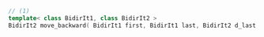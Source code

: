 ```cpp
// (1)
template< class BidirIt1, class BidirIt2 >
BidirIt2 move_backward( BidirIt1 first, BidirIt1 last, BidirIt2 d_last );
```

